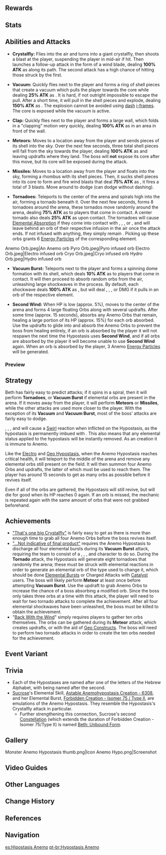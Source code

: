 {{Enemy Infobox
|title    = Beth
|element  = Anemo
|image    = Enemy Anemo Hypostasis.png
|type     = Normal Bosses
|family   = Elemental Lifeforms
|group    = Hypostases
|location = [[Stormbearer Mountains]], [[Mondstadt]]
|ability1 = Healing
|ability2 = Vacuum Field
|ability3 = Elemental Absorption
|ability4 = Invincibility Frames
|ability5 = Energy Generation
|drops    = Hurricane Seed
}}
{{Description|Code name: Beth. A high-purity [[Anemo]] entity.<br />Elemental [[hypostases]] are life forms which have completely abandoned their former appearance and biological structure, making them able to reach the highest level of elemental purity.<br />Research into hypostases is mainly led by scholars of [[Sumeru Akademiya]], but due to the level of danger that they pose, little of substance is known about hypostases beyond their scientific name and code name.|[[Adventurer Handbook]]}}
{{Enemy Intro}}

==Rewards==
{{World Boss Rewards
|gem         = Vayuda Turquoise
|exclusive   = Hurricane Seed
|sets        = Lucky Dog,Berserker,Instructor
}}

==Stats==
{{Enemy Stats
|anemo_res    = Immune
|atk_ratio    = 6
|hp_ratio     = 7
|hp_type      = 1
}}

==Abilities and Attacks==
*'''Crystalfly:''' Flies into the air and turns into a giant crystalfly, then shoots a blast at the player, suspending the player in mid-air if hit. Then launches a follow-up attack in the form of a wind blade, dealing '''100% ATK''' as {{Color|Anemo DMG}} along its path. The second attack has a high chance of hitting those struck by the first.

*'''Vacuum:''' Quickly flies next to the player and forms a ring of shell pieces that create a vacuum which pulls the player towards the core while dealing '''25% ATK''' as {{Color|AoE Anemo DoT}}. It is hard, if not outright impossible to escape the pull. After a short time, it will pull in the shell pieces and explode, dealing '''150% ATK''' as {{Color|AoE Anemo DMG}}. The explosion cannot be avoided using [[Sprinting#Dash|dash]] [[Invincibility Frames|i-frames]]. The core is exposed while the vacuum is active.

*'''Clap:''' Quickly flies next to the player and forms a large wall, which folds in a "clapping" motion very quickly, dealing '''100% ATK''' as {{Color|Anemo DMG}} in an area in front of the wall.

*'''Meteors:''' Moves to a location away from the player and sends pieces of its shell into the sky. Over the next few seconds, three total shell pieces will fall from the sky towards the player, dealing '''100% ATK''' as {{Color|AoE Anemo DMG}} and leaving updrafts where they land. The boss will '''not''' expose its core after this move, but its core will be exposed during the attack.

*'''Missiles:''' Moves to a location away from the player and floats into the sky, forming a rhombus with its shell pieces. Then, it sucks shell pieces into its core to form and fire wind blasts that deal '''75% ATK''' as {{Color|AoE Anemo DMG}}, it fires a total of 3 blasts. Move around to dodge (can dodge without dashing).

*'''Tornadoes:''' Teleports to the center of the arena and spirals high into the air, forming a tornado beneath it. Over the next few seconds, forms 8 tornadoes around the arena, these tornados move randomly around the arena, dealing '''75% ATK''' as {{Color|Anemo DMG}} to players that come in contact. A center tornado also deals '''25% ATK''' as {{Color|Anemo DMG}} upon contact. The tornadoes will cause [[Elemental Absorption]] if they come into contact with {{Hydro}}, {{Pyro}}, {{Cryo}}, or {{Electro}}, and will leave behind an orb of their respective infusion in the air once the attack ends. If not infused with anything, they simply remain {{Anemo}}. Picking up these orbs grants 6 [[Energy|Energy Particles]] of the corresponding element.
<gallery hideaddbutton="true" captionalign="center" widths="100" position="center">
Anemo Orb.jpeg|An Anemo orb
Pyro Orb.jpeg|Pyro infused orb
Electro Orb.jpeg|Electro infused orb
Cryo Orb.jpeg|Cryo infused orb
Hydro Orb.jpeg|Hydro infused orb
</gallery>

*'''Vacuum Burst:''' Teleports next to the player and forms a spinning dome formation with its shell, which deals '''10% ATK''' as {{Color|Anemo DMG}} to players that come in contact. It will then proceed to absorb random orbs from the air, unleashing large shockwaves in the process. By default, each shockwave deals '''100% ATK''' as {{Color|Anemo DMG}}, but will deal {{Pyro}}, {{Hydro}}, {{Cryo}}, or {{Electro}} DMG if it pulls in an orb of the respective element.

*'''Second Wind:''' When HP is low (approx. 5%), moves to the center of the arena and forms 4 large floating {{Anemo}} Orbs along with several updrafts. After some time (approx. 15 seconds), absorbs any Anemo Orbs that remain, healing a large portion of its HP (approx. 15%) for each orb absorbed. Use the updrafts to glide into and absorb the Anemo Orbs to prevent the boss from healing entirely, if an orb is absorbed by the player it will not respawn the next time the Hypostasis uses '''Second Wind''', and if all orbs are absorbed by the player it will become unable to use '''Second Wind''' again. When an orb is absorbed by the player, 3 Anemo [[Energy|Energy Particles]] will be generated.

===Preview===
{{Preview
|size=185px
|file1=Anemo Hypostasis Crystalfly
|caption1=Crystalfly

|file2=Anemo Hypostasis Vacuum
|caption2=Vacuum

|file3=Anemo Hypostasis Clap
|caption3=Clap

|file4=Anemo Hypostasis Meteors
|caption4=Meteors

|file5=Anemo Hypostasis Missiles
|caption5=Missiles

|file6=Anemo Hypostasis Tornadoes
|caption6=Tornadoes

|file7=Anemo Hypostasis Vacuum Burst Anemo
|caption7=Vacuum Burst ({{Anemo}})

|file8=Anemo Hypostasis Vacuum Burst Pyro
|caption8=Vacuum Burst ({{Pyro}})

|file9=Anemo Hypostasis Vacuum Burst Hydro
|caption9=Vacuum Burst ({{Hydro}})

|file10=Anemo Hypostasis Vacuum Burst Electro
|caption20=Vacuum Burst ({{Electro}})

|file11=Anemo Hypostasis Vacuum Burst Cryo
|caption31=Vacuum Burst ({{Cryo}})

|file12=Anemo Hypostasis Second Wind
|caption22=Second Wind
}}

==Strategy==
Beth has fairly easy to predict attacks; if it spins in a spiral, then it will perform '''Tornadoes''', or '''Vacuum Burst''' if elemental orbs are present in the arena. If it moves away from the player, it will perform '''Meteors''' or '''Missiles''', while the other attacks are used more closer to the player. With the exception of its '''Vacuum''' and '''Vacuum Burst''', most of the boss' attacks are fairly easy to dodge.

{{Cryo}}, {{Hydro}}, {{Electro}}, and {{Pyro}} will cause a [[Swirl]] reaction when inflicted on the Hypostasis, as the hypostasis is permanently imbued with {{Anemo}}. This also means that any elemental status applied to the hypostasis will be instantly removed. As an {{Anemo}} creation it is immune to Anemo.

Like the [[Electro Hypostasis|Electro]] and [[Geo Hypostasis]], when the Anemo Hypostasis reaches critical health, it will teleport to the middle of the arena and remove any elemental orbs still present on the field. It will then summon four Anemo Orbs and updrafts, the latter of which must be used to reach them. The player has around 15 seconds to get as many orbs as possible before it revives itself.

Even if all of the orbs are gathered, the Hypostasis will still revive, but will die for good when its HP reaches 0 again. If an orb is missed, the mechanic is repeated again with the same amount of orbs that were not grabbed beforehand.

==Achievements==
{{Achievement Topic Table|topic=Anemo Hypostasis}}

*[["That's one big Crystalfly"]] is fairly easy to get as there is more than enough time to grab all four Anemo Orbs before the boss revives itself.
*[["...Not indicative of final product"]] requires the Anemo Hypostasis to discharge all four elemental bursts during its '''Vacuum Burst''' attack, requiring the team to consist of a {{Cryo}}, {{Electro}}, {{Hydro}}, and {{Pyro}} character to do so. During the '''Tornado''' attack, the Hypostasis will generate eight tornadoes that randomly {{not a typo|swirl around}} the arena; these must be struck with elemental reactions in order to generate an elemental orb of the type used to change it, which should be done [[Elemental Burst]]s or Charged Attacks with [[Catalysts|Catalyst]] users. The boss will likely perform '''Meteor''' at least once before attempting '''Vacuum Burst'''. Use the updraft to grab Anemo Orbs to increase the chance of a boss absorbing a modified orb. Since the boss only takes three orbs at a time with this attack, the player will need to wait for two tornado attacks to complete the achievement. After all four elemental shockwaves have been unleashed, the boss must be killed to obtain the achievement.
*"[[Back With the Wind]]" simply requires players to gather ten orbs themselves. The orbs can be gathered during its '''Meteor''' attack, which creates updrafts, or with the aid of [[Geo Constructs]]. The boss will need to perform two tornado attacks in order to create the ten orbs needed for the achievement.

==Event Variant==
{{Main|Pure Anemo Hypostasis}}

==Trivia==
* Each of the Hypostases are named after one of the letters of the Hebrew Alphabet, with {{Lang|"Beth"|he=בּ|he_rm=Bet}} being named after the second.
* [[Sucrose]]'s Elemental Skill, [[Astable Anemohypostasis Creation - 6308]], and her Elemental Burst, [[Forbidden Creation - Isomer 75 / Type II]], are emulations of the Anemo Hypostasis. They resemble the Hypostasis's Crystalfly attack in particular.
** Further strengthening this connection, Sucrose's second [[Constellations|Constellation]] (which extends the duration of Forbidden Creation - Isomer 75/Type II) is named [[Beth: Unbound Form]].

==Gallery==
<gallery hideaddbutton="true" captionalign="center">
Monster Anemo Hypostasis thumb.png|Icon
Anemo Hypo.png|Screenshot
</gallery>

==Video Guides==
{{EVT
|video1   = https://youtu.be/Gi1WCsQggJ4
|caption3 = How to Easily Beat the Anemo Hypostasis
}}

==Other Languages==
{{Other Languages
|en      = Anemo Hypostasis
|zhs     = 无相之风
|zhs_rm  = Wúxiàng zhī Fēng<ref name="CNreading">{{Ref/VO|Sucrose|Elemental Burst|note=Third Voice-Over}}</ref>
|zht     = 無相之風
|zht_rm  = Wúxiàng zhī Fēng<ref name="CNreading" />
|zh_tl   = Signless Wind
|ja      = {{Rubi|無|む|相|そう|の|&nbsp;|風|かぜ}}
|ja_rm   = Musou no Kaze<ref>{{Ref/VO|Sucrose|元素爆発|ja|note=Third Voice-Over}}</ref>
|ja_tl   = Signless Wind
|ko      = {{rubi|무|無|상|相}}의 바람
|ko_rm   = Musangui Baram
|ko_tl   = Signless Wind
|es      = Hipostasis Anemo
|es_tl   = Anemo Hypostasis
|fr      = Hypostase Anémo
|fr_tl   = Anemo Hypostasis
|ru      = Анемо гипостазис
|ru_tl   = Anemo Hypostasis
|th      = Anemo Hypostasis
|vi      = Phong Nguyên Bản
|vi_tl   = Prototype Anemo
|de      = Anemo-Hypostase
|de_tl   = Anemo Hypostasis
|id      = Anemo Hypostasis
|pt      = Hypostasis Anemo
|pt_tl   = Anemo Hypostasis
}}

==Change History==
{{Change History|1.0}}

==References==
{{Reflist|1}}

==Navigation==
{{Enemy Navbox|type=bosses}}

[[es:Hipostasis Anemo]]
[[pt-br:Hypostasis Anemo]]
